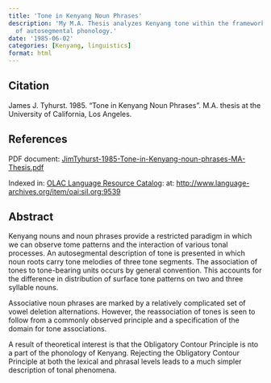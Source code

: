 ```yaml
---
title: 'Tone in Kenyang Noun Phrases'
description: 'My M.A. Thesis analyzes Kenyang tone within the framework
  of autosegmental phonology.'
date: '1985-06-02'
categories: [Kenyang, linguistics]
format: html
---
```


## Citation

James J. Tyhurst. 1985.
"Tone in Kenyang Noun Phrases".
M.A. thesis at the University of California, Los Angeles.

## References

PDF document: [JimTyhurst-1985-Tone-in-Kenyang-noun-phrases-MA-Thesis.pdf](./JimTyhurst-1985-Tone-in-Kenyang-noun-phrases-MA-Thesis.pdf)

Indexed in:
[OLAC Language Resource Catalog](http://www.language-archives.org/language/ken):
at: [http://www.language-archives.org/item/oai:sil.org:9539](http://www.language-archives.org/item/oai:sil.org:9539)

## Abstract

Kenyang nouns and noun phrases provide a restricted paradigm in which we
can observe tome patterns and the interaction of various tonal
processes. An autosegmental description of tone is presented in which
noun roots carry tone melodies of three tone segments. The association
of tones to tone-bearing units occurs by general convention. This
accounts for the difference in distribution of surface tone patterns on
two and three syllable nouns.

Associative noun phrases are marked by a relatively complicated set of
vowel deletion alternations. However, the reassociation of tones is
seen to follow from a commonly observed principle and a specification
of the domain for tone associations.

A result of theoretical interest is that the Obligatory Contour
Principle is nto a part of the phonology of Kenyang. Rejecting the
Obligatory Contour Principle at both the lexical and phrasal levels
leads to a much simpler description of tonal phenomena.
